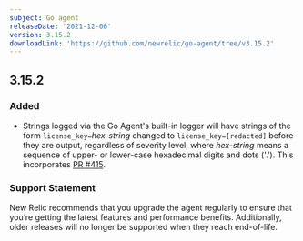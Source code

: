```yaml
---
subject: Go agent
releaseDate: '2021-12-06'
version: 3.15.2
downloadLink: 'https://github.com/newrelic/go-agent/tree/v3.15.2'
---
```


## 3.15.2
### Added
* Strings logged via the Go Agent's built-in logger will have strings of the form `license_key=`*hex-string* changed to `license_key=[redacted]` before they are output, regardless of severity level, where *hex-string* means a sequence of upper- or lower-case hexadecimal digits and dots ('.'). This incorporates [PR #415](https://github.com/newrelic/go-agent/pull/415).

### Support Statement
New Relic recommends that you upgrade the agent regularly to ensure that you’re getting the latest features and performance benefits. Additionally, older releases will no longer be supported when they reach end-of-life.

